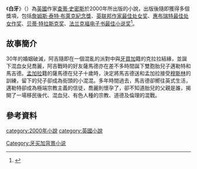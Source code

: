 {{infobox Book | <!-- See Wikipedia:WikiProject_Novels or Wikipedia:WikiProject_Books -->
| name             = 白牙
| title_orig       = {{lang|en|White Teeth}}
| translator       = 
| image            = 
| image_caption    = 
| author           = [[查蒂·史密斯|查蒂·史密斯]]
| cover_artist     = 
| country          = [[英國|英國]]
| language         = 英語
| publisher        = 
| genre            = [[小說|小說]]
| release_date     = 2000年
| chinese_release_date = 
| media_type       = 平裝
| pages            = 
| isbn             = 
}}
《'''白牙'''》（{{lang-en|''White Teeth''}}）為[[英國|英國]]作家[[查蒂·史密斯|查蒂·史密斯]]於2000年所出版的小說，出版後隨即獲得多個獎項，包括[[詹姆斯·泰特·布萊克紀念獎|詹姆斯·泰特·布萊克紀念獎]]、[[英联邦作家最佳处女奖|英联邦作家最佳处女奖]]、[[科斯塔圖書獎|惠布瑞特最佳处女作奖]]、[[贝蒂·特拉斯克奖|贝蒂·特拉斯克奖]]、[[法兰克福电子书最佳小说奖|法兰克福电子书最佳小说奖]]<REF>
{{Cite web |url=http://facstaff.unca.edu/moseley/whitbread.html |title=The Costa (formerly Whitbread) Book Awards |access-date=2010-10-16 |archive-date=2010-05-07 |archive-url=https://web.archive.org/web/20100507023548/http://facstaff.unca.edu/moseley/whitbread.html |dead-url=yes }}
</REF>。

==故事簡介==
30年的婚姻破滅，阿吉隨即在一個混亂的派對中與[[牙買加|牙買加]]籍的克拉拉結緣，並誕下混血女兒喬麗，阿吉戰時的好友薩馬德亦在差不多時間誕下雙胞胎兒子邁勒特和馬吉德。[[孟加拉|孟加拉]]籍的薩馬德在兒子十歲時，決定將馬吉德送和孟加拉接受[[穆斯林|穆斯林]]的訓練，留下的兒子卻成為街頭的小混混。多年時間過去，馬吉德卻嚮往英式生活，邁勒特卻成為極端宗教主義的信徒，喬麗則懷孕了，卻不知道胎兒的父親是誰，揭開了一場移民後代、混血兒、有色人種的宗教、道德及倫理的混戰。

==參考資料==
{{reflist}}
{{Authority control}}
[[category:2000年小說|category:2000年小說]]
[[category:英國小說|category:英國小說]]
[[Category:牙买加背景小说|Category:牙买加背景小说]]